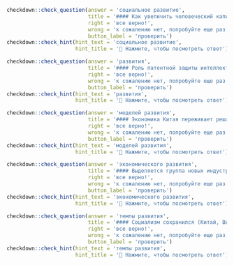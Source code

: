 ```r
checkdown::check_question(answer = 'социальное развитие', 
                          title = '#### Как увеличить человеческий капитал и его вклад в экономическое и ____________ (**социальный, развитие**)?',
                          right = 'все верно!', 
                          wrong = 'к сожалению нет, попробуйте еще раз...',
                          button_label = 'проверить')
checkdown::check_hint(hint_text = 'социальное развитие',
                      hint_title = '🔎 Нажмите, чтобы посмотреть ответ')
```

```r
checkdown::check_question(answer = 'развития', 
                          title = '#### Роль патентной защиты интеллектуальной собственности и на этапе создания, и на этапе ____________ (**развитие**) оценивается всеми невысоко.',
                          right = 'все верно!', 
                          wrong = 'к сожалению нет, попробуйте еще раз...',
                          button_label = 'проверить')
checkdown::check_hint(hint_text = 'развития',
                      hint_title = '🔎 Нажмите, чтобы посмотреть ответ')
```

```r
checkdown::check_question(answer = 'моделей развития', 
                          title = '#### Экономика Китая переживает решающий период трансформации ____________ (**модель, развитие**) и структурной оптимизации, демонстрируя хорошие перспективы.',
                          right = 'все верно!', 
                          wrong = 'к сожалению нет, попробуйте еще раз...',
                          button_label = 'проверить')
checkdown::check_hint(hint_text = 'моделей развития',
                      hint_title = '🔎 Нажмите, чтобы посмотреть ответ')
```

```r
checkdown::check_question(answer = 'экономического развития', 
                          title = '#### Выделяется группа новых индустриализующихся стран. К ним относятся страны с относительно высоким уровнем ____________ (**экономический, развитие**) и существенным, развивающимся, многоотраслевым по структуре промышленным сектором (20% ВВП).',
                          right = 'все верно!', 
                          wrong = 'к сожалению нет, попробуйте еще раз...',
                          button_label = 'проверить')
checkdown::check_hint(hint_text = 'экономического развития',
                      hint_title = '🔎 Нажмите, чтобы посмотреть ответ')
```

```r
checkdown::check_question(answer = 'темпы развития', 
                          title = '#### Социализм сохранился (Китай, Вьетнам и др.), причем высокие ____________ (**темп, развитие**) этих стран в последние десятилетия привели к усилению его мощи и влияния.',
                          right = 'все верно!', 
                          wrong = 'к сожалению нет, попробуйте еще раз...',
                          button_label = 'проверить')
checkdown::check_hint(hint_text = 'темпы развития',
                      hint_title = '🔎 Нажмите, чтобы посмотреть ответ')
```

